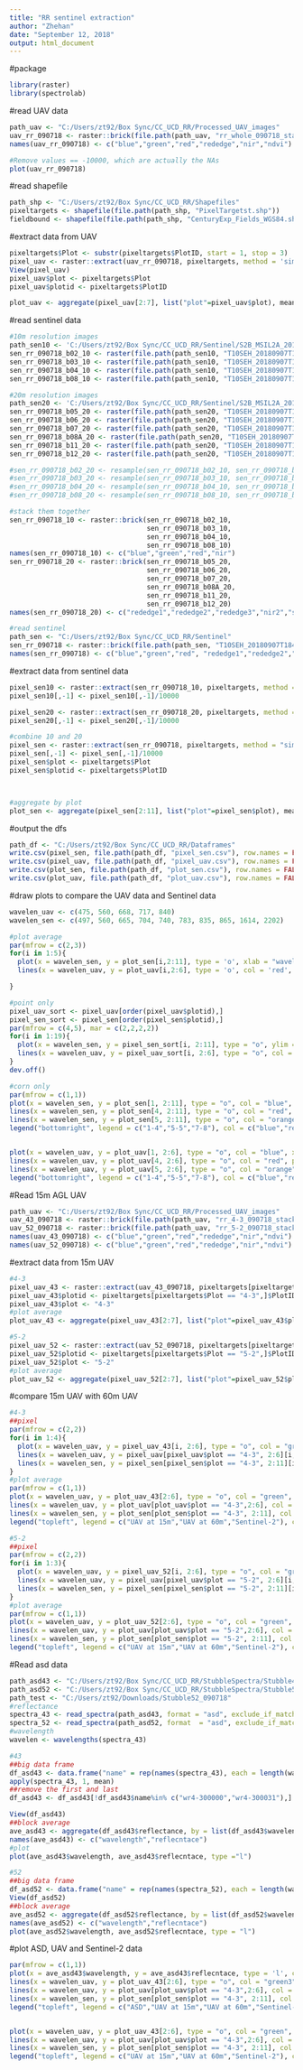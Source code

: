 ---
title: "RR sentinel extraction"
author: "Zhehan"
date: "September 12, 2018"
output: html_document
---

#package
```{r}
library(raster)
library(spectrolab)
```

#read UAV data
```{r}
path_uav <- "C:/Users/zt92/Box Sync/CC_UCD_RR/Processed_UAV_images"
uav_rr_090718 <- raster::brick(file.path(path_uav, "rr_whole_090718_stack.tif"))
names(uav_rr_090718) <- c("blue","green","red","rededge","nir","ndvi")

#Remove values == -10000, which are actually the NAs
plot(uav_rr_090718)
```

#read shapefile
```{r}
path_shp <- "C:/Users/zt92/Box Sync/CC_UCD_RR/Shapefiles"
pixeltargets <- shapefile(file.path(path_shp, "PixelTargetst.shp"))
fieldbound <- shapefile(file.path(path_shp, "CenturyExp_Fields_WGS84.shp"))
```

#extract data from UAV 
```{r}
pixeltargets$Plot <- substr(pixeltargets$PlotID, start = 1, stop = 3)
pixel_uav <- raster::extract(uav_rr_090718, pixeltargets, method = 'simple', buffer = 10, na.rm = TRUE, df = TRUE, fun = mean)
View(pixel_uav)
pixel_uav$plot <- pixeltargets$Plot
pixel_uav$plotid <- pixeltargets$PlotID

plot_uav <- aggregate(pixel_uav[2:7], list("plot"=pixel_uav$plot), mean)
```


#read sentinel data
```{r}
#10m resolution images
path_sen10 <- 'C:/Users/zt92/Box Sync/CC_UCD_RR/Sentinel/S2B_MSIL2A_20180907T184909_N0206_R113_T10SEH_20180907T224321.SAFE/GRANULE/L2A_T10SEH_A007861_20180907T185708/IMG_DATA/R10m'
sen_rr_090718_b02_10 <- raster(file.path(path_sen10, "T10SEH_20180907T184909_B02_10m.jp2"))
sen_rr_090718_b03_10 <- raster(file.path(path_sen10, "T10SEH_20180907T184909_B03_10m.jp2"))
sen_rr_090718_b04_10 <- raster(file.path(path_sen10, "T10SEH_20180907T184909_B04_10m.jp2"))
sen_rr_090718_b08_10 <- raster(file.path(path_sen10, "T10SEH_20180907T184909_B08_10m.jp2"))

#20m resolution images
path_sen20 <- 'C:/Users/zt92/Box Sync/CC_UCD_RR/Sentinel/S2B_MSIL2A_20180907T184909_N0206_R113_T10SEH_20180907T224321.SAFE/GRANULE/L2A_T10SEH_A007861_20180907T185708/IMG_DATA/R20m'
sen_rr_090718_b05_20 <- raster(file.path(path_sen20, "T10SEH_20180907T184909_B05_20m.jp2"))
sen_rr_090718_b06_20 <- raster(file.path(path_sen20, "T10SEH_20180907T184909_B06_20m.jp2"))
sen_rr_090718_b07_20 <- raster(file.path(path_sen20, "T10SEH_20180907T184909_B07_20m.jp2"))
sen_rr_090718_b08A_20 <- raster(file.path(path_sen20, "T10SEH_20180907T184909_B8A_20m.jp2"))
sen_rr_090718_b11_20 <- raster(file.path(path_sen20, "T10SEH_20180907T184909_B11_20m.jp2"))
sen_rr_090718_b12_20 <- raster(file.path(path_sen20, "T10SEH_20180907T184909_B12_20m.jp2"))

#sen_rr_090718_b02_20 <- resample(sen_rr_090718_b02_10, sen_rr_090718_b05_20)
#sen_rr_090718_b03_20 <- resample(sen_rr_090718_b03_10, sen_rr_090718_b05_20)
#sen_rr_090718_b04_20 <- resample(sen_rr_090718_b04_10, sen_rr_090718_b05_20)
#sen_rr_090718_b08_20 <- resample(sen_rr_090718_b08_10, sen_rr_090718_b05_20)

#stack them together
sen_rr_090718_10 <- raster::brick(sen_rr_090718_b02_10, 
                                  sen_rr_090718_b03_10,
                                  sen_rr_090718_b04_10,
                                  sen_rr_090718_b08_10)
names(sen_rr_090718_10) <- c("blue","green","red","nir")
sen_rr_090718_20 <- raster::brick(sen_rr_090718_b05_20,
                                  sen_rr_090718_b06_20,
                                  sen_rr_090718_b07_20,
                                  sen_rr_090718_b08A_20,
                                  sen_rr_090718_b11_20,
                                  sen_rr_090718_b12_20)
names(sen_rr_090718_20) <- c("rededge1","rededge2","rededge3","nir2","swir1","swir2")

#read sentinel 
path_sen <- "C:/Users/zt92/Box Sync/CC_UCD_RR/Sentinel"
sen_rr_090718 <- raster::brick(file.path(path_sen, "T10SEH_20180907T1849091_Clip2_1.tif"))
names(sen_rr_090718) <- c("blue","green","red", "rededge1","rededge2","rededge3","nir","nir2","swir1","swir2")


```

#extract data from sentinel data
```{r}
pixel_sen10 <- raster::extract(sen_rr_090718_10, pixeltargets, method = 'bilinear', na.rm = TRUE, df = TRUE, fun = mean)
pixel_sen10[,-1] <- pixel_sen10[,-1]/10000

pixel_sen20 <- raster::extract(sen_rr_090718_20, pixeltargets, method = 'simple', na.rm = TRUE, df = TRUE, fun = mean)
pixel_sen20[,-1] <- pixel_sen20[,-1]/10000

#combine 10 and 20
pixel_sen <- raster::extract(sen_rr_090718, pixeltargets, method = "simple", na.rm = TRUE, df = TRUE, fun = mean)
pixel_sen[,-1] <- pixel_sen[,-1]/10000
pixel_sen$plot <- pixeltargets$Plot
pixel_sen$plotid <- pixeltargets$PlotID



#aggregate by plot 
plot_sen <- aggregate(pixel_sen[2:11], list("plot"=pixel_sen$plot), mean)


```

#output the dfs
```{r}
path_df <- "C:/Users/zt92/Box Sync/CC_UCD_RR/Dataframes"
write.csv(pixel_sen, file.path(path_df, "pixel_sen.csv"), row.names = FALSE)
write.csv(pixel_uav, file.path(path_df, "pixel_uav.csv"), row.names = FALSE)
write.csv(plot_sen, file.path(path_df, "plot_sen.csv"), row.names = FALSE)
write.csv(plot_uav, file.path(path_df, "plot_uav.csv"), row.names = FALSE)

```

#draw plots to compare the UAV data and Sentinel data 
```{r}
wavelen_uav <- c(475, 560, 668, 717, 840)
wavelen_sen <- c(497, 560, 665, 704, 740, 783, 835, 865, 1614, 2202)

#plot average
par(mfrow = c(2,3))
for(i in 1:5){
  plot(x = wavelen_sen, y = plot_sen[i,2:11], type = 'o', xlab = "wavelenth", ylab = "reflectance", ylim = c(0,0.40), col = 'blue', main = paste("Plot",plot_sen$plot[i], sep = " "), pch = 20)
  lines(x = wavelen_uav, y = plot_uav[i,2:6], type = 'o', col = 'red', pch = 20)

}

#point only 
pixel_uav_sort <- pixel_uav[order(pixel_uav$plotid),]
pixel_sen_sort <- pixel_sen[order(pixel_sen$plotid),]
par(mfrow = c(4,5), mar = c(2,2,2,2))
for(i in 1:19){
  plot(x = wavelen_sen, y = pixel_sen_sort[i, 2:11], type = "o", ylim = c(0,0.40), col = "blue", main = paste("Pixel", pixel_sen_sort$plotid[i], sep = " "), pch = 20, xlab = "", ylab = "")
  lines(x = wavelen_uav, y = pixel_uav_sort[i, 2:6], type = "o", col = "red", pch = 20)
}
dev.off()

#corn only
par(mfrow = c(1,1))
plot(x = wavelen_sen, y = plot_sen[1, 2:11], type = "o", col = "blue", xlab = "wavelength", ylab = "reflectance", ylim = c(0,0.35), pch = 20, main = "Maize Sentinel-2")
lines(x = wavelen_sen, y = plot_sen[4, 2:11], type = "o", col = "red", pch = 20)
lines(x = wavelen_sen, y = plot_sen[5, 2:11], type = "o", col = "orange", pch = 20)
legend("bottomright", legend = c("1-4","5-5","7-8"), col = c("blue","red","orange"), pch = 20)


plot(x = wavelen_uav, y = plot_uav[1, 2:6], type = "o", col = "blue", xlab = "wavelength", ylab = "reflectance", main = "Maize UAV", pch = 20, ylim = c(0,0.35))
lines(x = wavelen_uav, y = plot_uav[4, 2:6], type = "o", col = "red", pch = 20)
lines(x = wavelen_uav, y = plot_uav[5, 2:6], type = "o", col = "orange", pch = 20)
legend("bottomright", legend = c("1-4","5-5","7-8"), col = c("blue","red","orange"), pch = 20)

```

#Read 15m AGL UAV
```{r}
path_uav <- "C:/Users/zt92/Box Sync/CC_UCD_RR/Processed_UAV_images"
uav_43_090718 <- raster::brick(file.path(path_uav, "rr_4-3_090718_stack.tif"))
uav_52_090718 <- raster::brick(file.path(path_uav, "rr_5-2_090718_stack.tif"))
names(uav_43_090718) <- c("blue","green","red","rededge","nir","ndvi")
names(uav_52_090718) <- c("blue","green","red","rededge","nir","ndvi")
```

#extract data from 15m UAV 
```{r}
#4-3
pixel_uav_43 <- raster::extract(uav_43_090718, pixeltargets[pixeltargets$Plot == "4-3",], method = "simple", buffer = 10, na.rm = TRUE, df = TRUE, fun = mean)
pixel_uav_43$plotid <- pixeltargets[pixeltargets$Plot == "4-3",]$PlotID
pixel_uav_43$plot <- "4-3"
#plot average
plot_uav_43 <- aggregate(pixel_uav_43[2:7], list("plot"=pixel_uav_43$plot), mean)

#5-2
pixel_uav_52 <- raster::extract(uav_52_090718, pixeltargets[pixeltargets$Plot == "5-2",], method = "simple", buffer = 10, na.rm = TRUE, df = TRUE, fun = mean)
pixel_uav_52$plotid <- pixeltargets[pixeltargets$Plot == "5-2",]$PlotID
pixel_uav_52$plot <- "5-2"
#plot average
plot_uav_52 <- aggregate(pixel_uav_52[2:7], list("plot"=pixel_uav_52$plot), mean)

```

#compare 15m UAV with 60m UAV 
```{r}
#4-3
##pixel
par(mfrow = c(2,2))
for(i in 1:4){
  plot(x = wavelen_uav, y = pixel_uav_43[i, 2:6], type = "o", col = "green", xlab = "wavelength", ylab = "reflectance", main = paste("Pixel", pixel_uav_43$plotid[i], sep = " "), pch = 20, ylim = c(0,0.40))
  lines(x = wavelen_uav, y = pixel_uav[pixel_uav$plot == "4-3", 2:6][i,], col = "blue", pch = 20, type = "o")
  lines(x = wavelen_sen, y = pixel_sen[pixel_sen$plot == "4-3", 2:11][i,], col = "red", pch = 20, type = "o")
}
#plot average
par(mfrow = c(1,1))
plot(x = wavelen_uav, y = plot_uav_43[2:6], type = "o", col = "green", xlab = "wavelength", ylab = "reflectance", main = "Plot 4-3", pch = 20, ylim = c(0,0.40))
lines(x = wavelen_uav, y = plot_uav[plot_uav$plot == "4-3",2:6], col = "blue", pch = 20, type = "o")
lines(x = wavelen_sen, y = plot_sen[plot_sen$plot == "4-3", 2:11], col = "red", pch = 20, type = "o")
legend("topleft", legend = c("UAV at 15m","UAV at 60m","Sentinel-2"), col = c("green","blue","red"), pch = 20)

#5-2
##pixel
par(mfrow = c(2,2))
for(i in 1:3){
  plot(x = wavelen_uav, y = pixel_uav_52[i, 2:6], type = "o", col = "green", xlab = "wavelength", ylab = "reflectance", main = paste("Pixel", pixel_uav_52$plotid[i], sep = " "), pch = 20, ylim = c(0,0.40))
  lines(x = wavelen_uav, y = pixel_uav[pixel_uav$plot == "5-2", 2:6][i,], col = "blue", pch = 20, type = "o")
  lines(x = wavelen_sen, y = pixel_sen[pixel_sen$plot == "5-2", 2:11][i,], col = "red", pch = 20, type = "o")
}
#plot average
par(mfrow = c(1,1))
plot(x = wavelen_uav, y = plot_uav_52[2:6], type = "o", col = "green", xlab = "wavelength", ylab = "reflectance", main = "Plot 5-2", pch = 20, ylim = c(0,0.40))
lines(x = wavelen_uav, y = plot_uav[plot_uav$plot == "5-2",2:6], col = "blue", pch = 20, type = "o")
lines(x = wavelen_sen, y = plot_sen[plot_sen$plot == "5-2", 2:11], col = "red", pch = 20, type = "o")
legend("topleft", legend = c("UAV at 15m","UAV at 60m","Sentinel-2"), col = c("green","blue","red"), pch = 20)

```

#Read asd data
```{r}
path_asd43 <- "C:/Users/zt92/Box Sync/CC_UCD_RR/StubbleSpectra/Stubble43_090718"
path_asd52 <- "C:/Users/zt92/Box Sync/CC_UCD_RR/StubbleSpectra/Stubble52_090718"
path_test <- "C:/Users/zt92/Downloads/Stubble52_090718"
#reflectance 
spectra_43 <- read_spectra(path_asd43, format = "asd", exclude_if_matches = "1-4")
spectra_52 <- read_spectra(path_asd52, format  = "asd", exclude_if_matches = "1-4")
#wavelength
wavelen <- wavelengths(spectra_43)

#43
##big data frame 
df_asd43 <- data.frame("name" = rep(names(spectra_43), each = length(wavelen)), "wavelength" = rep(wavelen, length(names(spectra_43))), "reflectance" = as.vector(t(reflectance(spectra_43))))
apply(spectra_43, 1, mean)
##remove the first and last 
df_asd43 <- df_asd43[!df_asd43$name%in% c("wr4-300000","wr4-300031"),]

View(df_asd43)
##block average
ave_asd43 <- aggregate(df_asd43$reflectance, by = list(df_asd43$wavelength), FUN = mean)
names(ave_asd43) <- c("wavelength","reflecntace")
#plot 
plot(ave_asd43$wavelength, ave_asd43$reflecntace, type ="l")

#52
##big data frame 
df_asd52 <- data.frame("name" = rep(names(spectra_52), each = length(wavelen)), "wavelength" = rep(wavelen, length(names(spectra_52))), "reflectance" = as.vector(t(reflectance(spectra_52))))
View(df_asd52)
##block average
ave_asd52 <- aggregate(df_asd52$reflectance, by = list(df_asd52$wavelength), FUN = mean)
names(ave_asd52) <- c("wavelength","reflecntace")
plot(ave_asd52$wavelength, ave_asd52$reflecntace, type = "l")
```

#plot ASD, UAV and Sentinel-2 data
```{r}
par(mfrow = c(1,1))
plot(x = ave_asd43$wavelength, y = ave_asd43$reflecntace, type = 'l', col = "orange", xlab = "wavelength", ylab = "reflectance", main = "Plot 4-3", ylim = c(0,1.0))
lines(x = wavelen_uav, y = plot_uav_43[2:6], type = "o", col = "green3",pch = 20)
lines(x = wavelen_uav, y = plot_uav[plot_uav$plot == "4-3",2:6], col = "blue", pch = 20, type = "o")
lines(x = wavelen_sen, y = plot_sen[plot_sen$plot == "4-3", 2:11], col = "red", pch = 20, type = "o")
legend("topleft", legend = c("ASD","UAV at 15m","UAV at 60m","Sentinel-2"), col = c("orange","green3","blue","red"), pch = 20)


plot(x = wavelen_uav, y = plot_uav_43[2:6], type = "o", col = "green", xlab = "wavelength", ylab = "reflectance", main = "Plot 4-3", pch = 20, ylim = c(0,0.40))
lines(x = wavelen_uav, y = plot_uav[plot_uav$plot == "4-3",2:6], col = "blue", pch = 20, type = "o")
lines(x = wavelen_sen, y = plot_sen[plot_sen$plot == "4-3", 2:11], col = "red", pch = 20, type = "o")
legend("topleft", legend = c("UAV at 15m","UAV at 60m","Sentinel-2"), col = c("green","blue","red"), pch = 20)

```

